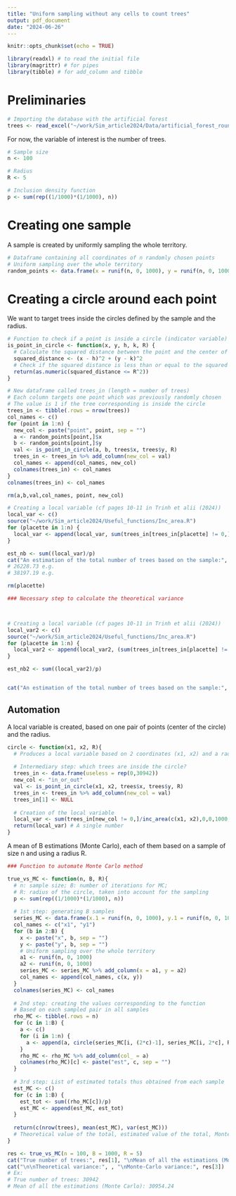 ```yaml
---
title: "Uniform sampling without any cells to count trees"
output: pdf_document
date: "2024-06-26"
---
```


```r
knitr::opts_chunk$set(echo = TRUE)
```

```r
library(readxl) # to read the initial file
library(magrittr) # for pipes
library(tibble) # for add_column and tibble
```

# Preliminaries

```r
# Importing the database with the artificial forest
trees <- read_excel("~/work/Sim_article2024/Data/artificial_forest_round.xls")
```

For now, the variable of interest is the number of trees.

```r
# Sample size
n <- 100

# Radius
R <- 5

# Inclusion density function
p <- sum(rep((1/1000)*(1/1000), n))
```

# Creating one sample

A sample is created by uniformly sampling the whole territory.

```r
# Dataframe containing all coordinates of n randomly chosen points
# Uniform sampling over the whole territory 
random_points <- data.frame(x = runif(n, 0, 1000), y = runif(n, 0, 1000))
```

# Creating a circle around each point

We want to target trees inside the circles defined by the sample and the radius.

```r
# Function to check if a point is inside a circle (indicator variable)
is_point_in_circle <- function(x, y, h, k, R) {
  # Calculate the squared distance between the point and the center of the circle
  squared_distance <- (x - h)^2 + (y - k)^2
  # Check if the squared distance is less than or equal to the squared radius
  return(as.numeric(squared_distance <= R^2))
}
```

```r
# New dataframe called trees_in (length = number of trees)
# Each column targets one point which was previously randomly chosen
# The value is 1 if the tree corresponding is inside the circle
trees_in <- tibble(.rows = nrow(trees))
col_names <- c()
for (point in 1:n) {
  new_col <- paste("point", point, sep = "")
  a <- random_points[point,]$x
  b <- random_points[point,]$y
  val <- is_point_in_circle(a, b, trees$x, trees$y, R)
  trees_in <- trees_in %>% add_column(new_col = val)
  col_names <- append(col_names, new_col)
  colnames(trees_in) <- col_names
}
colnames(trees_in) <- col_names
```

```r
rm(a,b,val,col_names, point, new_col)
```

```r
# Creating a local variable (cf pages 10-11 in Trinh et alii (2024))
local_var <- c()
source("~/work/Sim_article2024/Useful_functions/Inc_area.R")
for (placette in 1:n) {
  local_var <- append(local_var, sum(trees_in[trees_in[placette] != 0,]/inc_area(c(random_points[placette,]$x, random_points[placette,]$y),0,0,1000,1000,R)))
}

est_nb <- sum((local_var)/p)
cat("An estimation of the total number of trees based on the sample:", est_nb)
# 26228.73 e.g.
# 38197.19 e.g.
```

```r
rm(placette)
```

```r
### Necessary step to calculate the theoretical variance



# Creating a local variable (cf pages 10-11 in Trinh et alii (2024))
local_var2 <- c()
source("~/work/Sim_article2024/Useful_functions/Inc_area.R")
for (placette in 1:n) {
  local_var2 <- append(local_var2, (sum(trees_in[trees_in[placette] != 0,]/inc_area(c(random_points[placette,]$x, random_points[placette,]$y),0,0,1000,1000,R)))^2)
}

est_nb2 <- sum((local_var2)/p)


cat("An estimation of the total number of trees based on the sample:", )
```

## Automation

A local variable is created, based on one pair of points (center of the circle) and the radius.

```r
circle <- function(x1, x2, R){
  # Produces a local variable based on 2 coordinates (x1, x2) and a radius (R)
  
  # Intermediary step: which trees are inside the circle?
  trees_in <- data.frame(useless = rep(0,30942))
  new_col <- "in_or_out"
  val <- is_point_in_circle(x1, x2, trees$x, trees$y, R)
  trees_in <- trees_in %>% add_column(new_col = val)
  trees_in[1] <- NULL
  
  # Creation of the local variable
  local_var <- sum(trees_in[new_col != 0,]/inc_area(c(x1, x2),0,0,1000,1000,R))
  return(local_var) # A single number
}
```

A mean of B estimations (Monte Carlo), each of them based on a sample of size n and using a radius R.

```r
### Function to automate Monte Carlo method

true_vs_MC <- function(n, B, R){
  # n: sample size; B: number of iterations for MC;
  # R: radius of the circle, taken into account for the sampling
  p <- sum(rep((1/1000)*(1/1000), n))
  
  # 1st step: generating B samples
  series_MC <- data.frame(x.1 = runif(n, 0, 1000), y.1 = runif(n, 0, 1000))
  col_names <- c("x1", "y1")
  for (b in 2:B) {
    x <- paste("x", b, sep = "")
    y <- paste("y", b, sep = "")
    # Uniform sampling over the whole territory
    a1 <- runif(n, 0, 1000)
    a2 <- runif(n, 0, 1000)
    series_MC <- series_MC %>% add_column(x = a1, y = a2)
    col_names <- append(col_names, c(x, y))
  }
  colnames(series_MC) <- col_names
  
  # 2nd step: creating the values corresponding to the function
  # Based on each sampled pair in all samples
  rho_MC <- tibble(.rows = n)
  for (c in 1:B) {
    a <- c()
    for (i in 1:n) {
      a <- append(a, circle(series_MC[i, (2*c)-1], series_MC[i, 2*c], R))
    }
    rho_MC <- rho_MC %>% add_column(col_ = a)
    colnames(rho_MC)[c] <- paste("est", c, sep = "")
  }
  
  # 3rd step: List of estimated totals thus obtained from each sample
  est_MC <- c()
  for (c in 1:B) {
    est_tot <- sum((rho_MC[c])/p)
    est_MC <- append(est_MC, est_tot)
  }
  
  return(c(nrow(trees), mean(est_MC), var(est_MC)))
  # Theoretical value of the total, estimated value of the total, Monte-Carlo variance
}
```

```r
res <- true_vs_MC(n = 100, B = 1000, R = 5)
cat("True number of trees:", res[1], "\nMean of all the estimations (Monte Carlo):", res[2])
cat("\n\nTheoretical variance:", , "\nMonte-Carlo variance:", res[3])
# Ex:
# True number of trees: 30942 
# Mean of all the estimations (Monte Carlo): 30954.24
```

